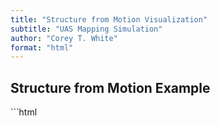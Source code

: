 ```yaml
---
title: "Structure from Motion Visualization"
subtitle: "UAS Mapping Simulation"
author: "Corey T. White"
format: "html"
---
```


## Structure from Motion Example

```html
<html lang="en">
<head>
    <meta charset="UTF-8">
    <meta name="viewport" content="width=device-width, initial-scale=1.0">
    <title>Structure from Motion Visualization - Correctly Positioned Anchor Points</title>
    <style>
        /* body {
            overflow: hidden;
            display: flex;
            justify-content: center;
            align-items: center;
            height: 100vh;
            /* background-color: #000; */
        } */

        canvas {
            display: block;
            width: 100%;
            /* height: 100%; */
        }
    </style>
</head>
<body>
    <script src="https://cdnjs.cloudflare.com/ajax/libs/three.js/r128/three.min.js"></script>
    <script src="https://cdn.jsdelivr.net/npm/three@0.128.0/examples/js/controls/OrbitControls.js"></script>
    <script src="https://cdnjs.cloudflare.com/ajax/libs/simplex-noise/2.4.0/simplex-noise.min.js"></script>
    <!-- <script src="https://cdnjs.cloudflare.com/ajax/libs/dat-gui/0.7.6/dat.gui.min.js"></script> -->
    <script>

        // Create a GUI
        // const gui = new dat.GUI();

        // Parameters object
        const params = {
            numAnchorPoints: 10, // Default number of anchor points
            terrainSize: 100 // Default terrain size
        };

        // Add controls to the GUI
        // gui.add(params, 'numAnchorPoints', 1, 100).name('Anchor Points').onChange(updateAnchorPoints);
        // gui.add(params, 'terrainSize', 10, 500).name('Terrain Size').onChange(updateTerrain);

        // Function to update anchor points
        // function updateAnchorPoints(value) {
        //     // Logic to update the number of anchor points
        //     // For example, regenerate anchor points based on the new value
        //     anchorPoints = createAnchorPoints(geometry, value, terrain);
        // }

        // // Function to update terrain
        // function updateTerrain(value) {
        //     // Logic to update the terrain size
        //     // For example, regenerate the terrain based on the new value
        //     generateTerrain(value);
        // }

        // Set up the scene, camera, and renderer
        const scene = new THREE.Scene();
        const camera = new THREE.PerspectiveCamera(75, window.innerWidth / window.innerHeight, 0.1, 1000);
        const renderer = new THREE.WebGLRenderer({ antialias: true });
        renderer.setSize(window.innerWidth, window.innerHeight);
        document.body.appendChild(renderer.domElement);

        // Add ambient light
        const ambientLight = new THREE.AmbientLight(0xffffff, 0.5);
        scene.add(ambientLight);

        // Add directional light
        const directionalLight = new THREE.DirectionalLight(0xffffff, 1);
        directionalLight.position.set(5, 5, 5).normalize();
        scene.add(directionalLight);

        // Simplex noise instance
        const simplex = new SimplexNoise();

        // Create a DSM using PlaneBufferGeometry and subtle simplex noise
        const widthSegments = 100;
        const heightSegments = 100;
        const geometry = new THREE.PlaneBufferGeometry(10, 10, widthSegments, heightSegments);

        // Modify the z-coordinates of the vertices using simplex noise with reduced amplitude
        const vertices = geometry.attributes.position.array;
        for (let i = 0; i < vertices.length; i += 3) {
            const x = vertices[i];
            const y = vertices[i + 1];
            vertices[i + 2] = simplex.noise2D(x * 0.3, y * 0.3) / 2.0; // Reduced amplitude for a more subtle terrain
        }

        const elevationColors = [
            { value: 0.0, color: new THREE.Color(0x00bfbf) }, // 0% 0 191 191
            { value: 0.2, color: new THREE.Color(0x00ff00) }, // 20% 0 255 0
            { value: 0.4, color: new THREE.Color(0xffff00) }, // 40% 255 255 0
            { value: 0.6, color: new THREE.Color(0xff7f00) }, // 60% 255 127 0
            { value: 0.8, color: new THREE.Color(0xbf7f3f) }, // 80% 191 127 63
            { value: 1.0, color: new THREE.Color(0xc8c8c8) }  // 100% 200 200 200
        ];

        const vertexShader = `
            varying float vElevation;
            void main() {
                vElevation = position.z;
                gl_Position = projectionMatrix * modelViewMatrix * vec4(position, 1.0);
            }
        `;

        const fragmentShader = `
            uniform vec3 elevationColors[3];
            varying float vElevation;
            void main() {
                vec3 color;
                if (vElevation < 0.5) {
                    color = mix(elevationColors[0], elevationColors[1], vElevation * 2.0);
                } else {
                    color = mix(elevationColors[1], elevationColors[2], (vElevation - 0.5) * 2.0);
                }
                gl_FragColor = vec4(color, 1.0);
            }
        `;

        geometry.computeVertexNormals(); // Recompute normals after modifying vertices

        // Colored Terrain
        // const shaderMaterial = new THREE.ShaderMaterial({
        //     vertexShader: vertexShader,
        //     fragmentShader: fragmentShader,
        //     uniforms: {
        //         elevationColors: { value: elevationColors.map(e => e.color) }
        //     }
        // });
        // const terrain = new THREE.Mesh(geometry, shaderMaterial);

        // Wired Terrain
        const material = new THREE.MeshStandardMaterial({ color: 0x228b22, wireframe: true });
        const terrain = new THREE.Mesh(geometry, material);

        
        terrain.rotation.x = -Math.PI / 2; // Rotate to make it horizontal
        scene.add(terrain);

        // Function to create anchor points directly on the DSM's surface
        function createAnchorPoints(bufferGeometry, numPoints, terrain) {
            const positions = bufferGeometry.attributes.position.array;
            const points = [];

            for (let i = 0; i < numPoints; i++) {
                // Randomly select a vertex from the geometry
                const index = Math.floor(Math.random() * (positions.length / 3)) * 3;

                // Create a point at this vertex
                const point = new THREE.Vector3(
                    positions[index],
                    positions[index + 1],
                    positions[index + 2]
                );

                // Apply the terrain's rotation to the anchor points
                point.applyMatrix3(terrain.matrixWorld);

                points.push(point);
            }
            return points;
        }

        // Correctly place anchor points on the terrain surface after rotation
        const anchorPoints = createAnchorPoints(geometry, 50, terrain);
        const anchorMaterial = new THREE.PointsMaterial({ color: 0xff0000, size: 0.25 });
        const anchorGeometry = new THREE.BufferGeometry().setFromPoints(anchorPoints);

        const anchorMesh = new THREE.Points(anchorGeometry, anchorMaterial);
        scene.add(anchorMesh);

        // Function to create a camera representation
        function createCameraRepresentation(position, color = 0x0000ff) {
            const cameraGeometry = new THREE.SphereGeometry(0.1, 32, 32);
            const cameraMaterial = new THREE.MeshBasicMaterial({ color });
            const cameraMesh = new THREE.Mesh(cameraGeometry, cameraMaterial);
            cameraMesh.position.copy(position);
            scene.add(cameraMesh);
            return cameraMesh;
        }

        // Create a UAV camera path for two passes
        // const uavPath1 = [];
        // const uavPath2 = [];
        // for (let i = 0; i <= 1; i += 0.01) {
        //     const x = 5 * (i * 2 - 1);
        //     const z = 5 * (i * 2 - 1);
        //     uavPath1.push(new THREE.Vector3(x, 3, z));
        //     uavPath2.push(new THREE.Vector3(x, 3.5, -z));
        // }

         // Create realistic UAV camera paths (grid pattern)
        // const uavPath1 = [];
        // const uavPath2 = [];
        // for (let i = -5; i <= 5; i += 0.25) {
        //     for (let j = -5; j <= 5; j += 0.25) {
        //         uavPath1.push(new THREE.Vector3(3, 3, j));
        //         uavPath2.push(new THREE.Vector3(i, 3.5, j));
        //     }
        // }const uavCamera2 = createCameraRepresentation(uavPath2[0], 0xff0000);

        // Define the boundaries and step sizes
        const startX = -5;
        const endX = 5;
        const startY = 3;
        const endY = 3;
        const startZ = -5;
        const endZ = 5;
        const stepSize = 0.25;
        const rowDistance = 0.25;

        // Create realistic UAV camera paths (lawnmower pattern)
        const uavPath1 = [];
        const uavPath2 = [];

        let direction = 1; // 1 for forward, -1 for backward

        for (let z = startZ; z <= endZ; z += rowDistance) {
            if (direction === 1) {
                for (let x = startX; x <= endX; x += stepSize) {
                    uavPath1.push(new THREE.Vector3(x, startY, z));
                    uavPath2.push(new THREE.Vector3(x, endY, z));
                }
            } else {
                for (let x = endX; x >= startX; x -= stepSize) {
                    uavPath1.push(new THREE.Vector3(x, startY, z));
                    uavPath2.push(new THREE.Vector3(x, endY, z));
                }
            }
            direction *= -1; // Change direction at the end of each row
        }

        // Create geometry and add points from uavPath1
        const uavlineGeometry = new THREE.BufferGeometry().setFromPoints(uavPath1[0]);

        // Create a dashed line material
        const uavlineMaterial = new THREE.LineDashedMaterial({
            color: 0xff0000, // Red color
            dashSize: 0.1, // Length of dashes
            gapSize: 0.1, // Length of gaps between dashes
        });

        // Create the line object
        const uavLine = new THREE.Line(uavlineGeometry, uavlineMaterial);
        uavLine.computeLineDistances(); // Required for dashed lines

        // Add the line to the scene
        scene.add(uavLine);

        // Create a box to represent the UAV's field of view
        // const boxGeometry = new THREE.BoxGeometry(1, 1, 1);
        // const boxMaterial = new THREE.MeshBasicMaterial({ color: 0x00ff00, wireframe: true });
        // const uavFOVBox = new THREE.Mesh(boxGeometry, boxMaterial);
        // scene.add(uavFOVBox);

        // Create a plane to represent the UAV's field of view
        const planeGeometry = new THREE.PlaneGeometry(2, 2); // Adjust size as needed
        const planeMaterial = new THREE.MeshBasicMaterial({ color: 0x00ff00, side: THREE.DoubleSide }); // Solid fill color
        const uavFOVPlane = new THREE.Mesh(planeGeometry, planeMaterial);
        scene.add(uavFOVPlane);

        // // Create a plane to represent the UAV's field of view
        //     const aggPlaneGeometry = new THREE.PlaneGeometry(2, 2); // Adjust size as needed
        //     const aggPlaneMaterial = new THREE.MeshBasicMaterial({ color: 0xffffff, side: THREE.DoubleSide, wireframe: true }); // Solid fill color
        //     const aggUavFOVPlane = new THREE.Mesh(aggPlaneGeometry, aggPlaneMaterial);
        //     scene.add(aggUavFOVPlane)

        // Define initial position and rotation
        const initialPosition = new THREE.Vector3(0, 0, 0);
        const initialRotation = new THREE.Euler(-Math.PI / 2, 0, 0);

        let uavIndex = 0;
        const uavCamera1 = createCameraRepresentation(uavPath1[0], 0xff0000);
        const uavCamera2 = createCameraRepresentation(uavPath2[0], 0x0000ff);
        

        // Camera frustum visualization for UAV cameras
        const uavFrustum1 = new THREE.CameraHelper(camera);
        const uavFrustum2 = new THREE.CameraHelper(camera);
        scene.add(uavFrustum1);
        scene.add(uavFrustum2);

        // Function to create and return line between two points
        function createLine(pointA, pointB, color = 0xffffff) {
            const geometry = new THREE.BufferGeometry().setFromPoints([pointA, pointB]);
            const material = new THREE.LineBasicMaterial({ color });
            const line = new THREE.Line(geometry, material);
            scene.add(line);
            return line;
        }

        // Store the lines for each pass
        const linesPass1 = [];
        const linesPass2 = [];

        // Create lines from the UAV cameras to anchor points
        anchorPoints.forEach(point => {
            linesPass1.push(createLine(uavPath1[0], point, 0xff00ff));
            linesPass2.push(createLine(uavPath2[0], point, 0x00ffff));
        });

        // Simulate feature matching between passes
        function createFeatureMatchingLines(pointsA, pointsB, color = 0xffd700) {
            pointsA.forEach((pointA, index) => {
                const pointB = pointsB[index];
                const lineGeometry = new THREE.BufferGeometry().setFromPoints([pointA, pointB]);
                const lineMaterial = new THREE.LineBasicMaterial({ color });
                const line = new THREE.Line(lineGeometry, lineMaterial);
                scene.add(line);
            });
        }

        // Create feature matching lines between two UAV passes
        createFeatureMatchingLines(anchorPoints, anchorPoints);

        // OrbitControls for user interaction
        const controls = new THREE.OrbitControls(camera, renderer.domElement);
        controls.enableDamping = true;
        controls.dampingFactor = 0.25;
        controls.enableZoom = true;

        camera.position.z = 15;

        let lastUpdateTime = 0;
        const updateInterval = 50; // Time in milliseconds between updates
        function animate(t) {
            requestAnimationFrame(animate);
            // Calculate the time elapsed since the last update
            const elapsedTime = t - lastUpdateTime;

            if (elapsedTime >= updateInterval) {
            // Move the UAV cameras along their paths
            uavIndex = (uavIndex + 1) % uavPath1.length;
            uavCamera1.position.copy(uavPath1[uavIndex]);
            uavCamera2.position.copy(uavPath2[uavIndex]);

            if (uavIndex < uavPath1.length - 1) {
                uavIndex++;
                const newPoints = uavPath1.slice(0, uavIndex + 1);
                uavlineGeometry.setFromPoints(newPoints);
                uavLine.computeLineDistances(); // Required for dashed lines
            }

            // Update the positions of the lines to keep them connected to the moving UAV cameras
            linesPass1.forEach((line, index) => {
                const linePositions = line.geometry.attributes.position.array;
                const anchorPoint = anchorPoints[index];

                // Update the line's start point (UAV camera position)
                linePositions[0] = uavCamera1.position.x;
                linePositions[1] = uavCamera1.position.y;
                linePositions[2] = uavCamera1.position.z;

                // Update the line's endpoint (anchor point on the terrain)
                linePositions[3] = anchorPoint.x;
                linePositions[4] = anchorPoint.y;
                linePositions[5] = anchorPoint.z;

                line.geometry.attributes.position.needsUpdate = true;
            });

            linesPass2.forEach((line, index) => {
                const linePositions = line.geometry.attributes.position.array;
                const anchorPoint = anchorPoints[index];

                // Update the line's start point (UAV camera position)
                linePositions[0] = uavCamera2.position.x;
                linePositions[1] = uavCamera2.position.y;
                linePositions[2] = uavCamera2.position.z;

                // Update the line's endpoint (anchor point on the terrain)
                linePositions[3] = anchorPoint.x;
                linePositions[4] = anchorPoint.y;
                linePositions[5] = anchorPoint.z;

                line.geometry.attributes.position.needsUpdate = true;
            });

            // // Update the UAV's field of view box position
            // uavFOVBox.position.copy(uavCamera1.position);

            //  // Create a plane to represent the UAV's field of view
            const aggPlaneGeometry = new THREE.PlaneGeometry(2, 2); // Adjust size as needed
            const aggPlaneMaterial = new THREE.MeshBasicMaterial({ color: 0xffffff, side: THREE.DoubleSide, wireframe: true }); // Solid fill color
            const aggUavFOVPlane = new THREE.Mesh(aggPlaneGeometry, aggPlaneMaterial);
            scene.add(aggUavFOVPlane);

            // TODO: Figure out how to reset the aggUavFOVPlane at the end of the uav path
    

            // Update the UAV's field of view plane position and orientation
            aggUavFOVPlane.position.set(uavCamera1.position.x, 0, uavCamera1.position.z); // Set y to 0 to place it on the terrain surface
            aggUavFOVPlane.rotation.x = -Math.PI / 2; // Rotate to align with the terrain surface

            // Update the UAV's field of view plane position and orientation
            uavFOVPlane.position.set(uavCamera1.position.x, 0, uavCamera1.position.z); // Set y to 0 to place it on the terrain surface
            uavFOVPlane.rotation.x = -Math.PI / 2; // Rotate to align with the terrain surface

           
            // Update the last update time
            lastUpdateTime = t;
            }
  
             controls.update();
            renderer.render(scene, camera);
            
        }

        window.addEventListener('resize', () => {
            const width = window.innerWidth;
            const height = window.innerHeight;
            renderer.setSize(width, height);
            camera.aspect = width / height;
            camera.updateProjectionMatrix();
        });

        animate();
    </script>
</body>
</html>

